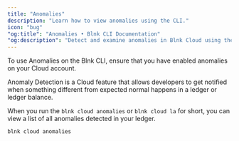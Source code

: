 ```yaml
---
title: "Anomalies"
description: "Learn how to view anomalies using the CLI."
icon: "bug"
"og:title": "Anomalies • Blnk CLI Documentation"
"og:description": "Detect and examine anomalies in Blnk Cloud using the CLI. Learn commands, filtering rules, and how to respond to irregular events"
---
```



<Tip>
    To use Anomalies on the Blnk CLI, ensure that you have enabled anomalies on your Cloud account. 
</Tip>

Anomaly Detection is a Cloud feature that allows developers to get notified when something different from expected normal happens in a ledger or ledger balance. 

When you run the `blnk cloud anomalies` or `blnk cloud la` for short, you can view a list of all anomalies detected in your ledger. 

```sh Shell
blnk cloud anomalies
```

<NeedHelp />
